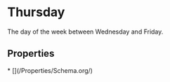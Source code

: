 
# Thursday

The day of the week between Wednesday and Friday.

## Properties

<Grid>
* [](/Properties/Schema.org/)

</Grid>

